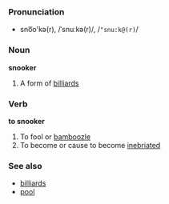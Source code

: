 ===Pronunciation===
*sno͞o'kə(r), /ˈsnuːkə(r)/, /<tt>"snu:k@(r)</tt>/

=== Noun ===
'''snooker'''

# A form of [[billiards]]

=== Verb ===
'''to snooker'''

# To fool or [[bamboozle]]
# To become or cause to become [[inebriate]]d

=== See also ===
*[[billiards]]
*[[pool]]